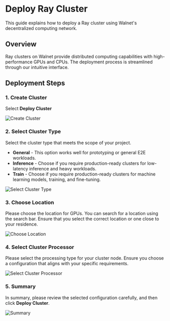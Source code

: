 # Deploy Ray Cluster

This guide explains how to deploy a Ray cluster using Walnet's decentralized computing network.

## Overview

Ray clusters on Walnet provide distributed computing capabilities with high-performance GPUs and CPUs. The deployment process is streamlined through our intuitive interface.

## Deployment Steps

### 1. Create Cluster

Select **Deploy Cluster**

![Create Cluster](/assets/docs/v1.0.1/consumer/2.1.png)

### 2. Select Cluster Type

Select the cluster type that meets the scope of your project.

- **General** - This option works well for prototyping or general E2E workloads.
- **Inference** - Choose if you require production-ready clusters for low-latency inference and heavy workloads.
- **Train** - Choose if you require production-ready clusters for machine learning models, training, and fine-tuning.

![Select Cluster Type](/assets/docs/v1.0.1/consumer/2.2.png)

### 3. Choose Location

Please choose the location for GPUs. You can search for a location using the search bar. Ensure that you select the correct location or one close to your residence.

![Choose Location](/assets/docs/v1.0.1/consumer/2.3.png)

### 4. Select Cluster Processor

Please select the processing type for your cluster node. Ensure you choose a configuration that aligns with your specific requirements.

![Select Cluster Processor](/assets/docs/v1.0.1/consumer/2.4.png)

### 5. Summary

In summary, please review the selected configuration carefully, and then click **Deploy Cluster**.

![Summary](/assets/docs/v1.0.1/consumer/2.5.png)
